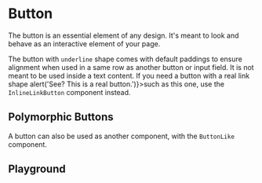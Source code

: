 
# Button

The button is an essential element of any design. It's meant to look and behave as an interactive element of your page.

<Canvas>
    <Story id="components-button--sandbox" />
</Canvas>

<Alert type="info">
    The button with <code>underline</code> shape comes with default paddings to ensure alignment when used in a same row as another button or input field. It is not meant to be used inside a text content. If you need a button with a real link shape <InlineLinkButton onClick={() => alert('See? This is a real button.')}>such as this one</InlineLinkButton>, use the <code>InlineLinkButton</code> component instead.
</Alert>

<Canvas>
    <Story id="components-button--variants" />
</Canvas>

## Polymorphic Buttons

A button can also be used as another component, with the `ButtonLike` component.

<Canvas>
    <Story id="components-button--like" />
</Canvas>

## Playground

<Primary />

<ArgsTable story={PRIMARY_STORY} />
